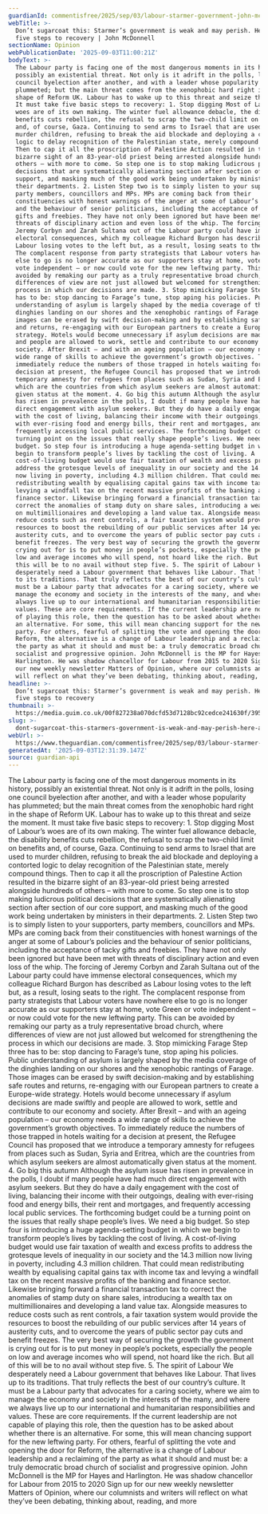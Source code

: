 ```yaml
---
guardianId: commentisfree/2025/sep/03/labour-starmer-government-john-mcdonnell
webTitle: >-
  Don’t sugarcoat this: Starmer’s government is weak and may perish. Here are my
  five steps to recovery | John McDonnell
sectionName: Opinion
webPublicationDate: '2025-09-03T11:00:21Z'
bodyText: >-
  The Labour party is facing one of the most dangerous moments in its history,
  possibly an existential threat. Not only is it adrift in the polls, losing one
  council byelection after another, and with a leader whose popularity has
  plummeted; but the main threat comes from the xenophobic hard right in the
  shape of Reform UK. Labour has to wake up to this threat and seize the moment.
  It must take five basic steps to recovery: 1. Stop digging Most of Labour’s
  woes are of its own making. The winter fuel allowance debacle, the disability
  benefits cuts rebellion, the refusal to scrap the two-child limit on benefits
  and, of course, Gaza. Continuing to send arms to Israel that are used to
  murder children, refusing to break the aid blockade and deploying a contorted
  logic to delay recognition of the Palestinian state, merely compound things.
  Then to cap it all the proscription of Palestine Action resulted in the
  bizarre sight of an 83-year-old priest being arrested alongside hundreds of
  others – with more to come. So step one is to stop making ludicrous political
  decisions that are systematically alienating section after section of our core
  support, and masking much of the good work being undertaken by ministers in
  their departments. 2. Listen Step two is to simply listen to your supporters,
  party members, councillors and MPs. MPs are coming back from their
  constituencies with honest warnings of the anger at some of Labour’s policies
  and the behaviour of senior politicians, including the acceptance of tacky
  gifts and freebies. They have not only been ignored but have been met with
  threats of disciplinary action and even loss of the whip. The forcing of
  Jeremy Corbyn and Zarah Sultana out of the Labour party could have immense
  electoral consequences, which my colleague Richard Burgon has described as
  Labour losing votes to the left but, as a result, losing seats to the right.
  The complacent response from party strategists that Labour voters have nowhere
  else to go is no longer accurate as our supporters stay at home, vote Green or
  vote independent – or now could vote for the new leftwing party. This can be
  avoided by remaking our party as a truly representative broad church, where
  differences of view are not just allowed but welcomed for strengthening the
  process in which our decisions are made. 3. Stop mimicking Farage Step three
  has to be: stop dancing to Farage’s tune, stop aping his policies. Public
  understanding of asylum is largely shaped by the media coverage of the
  dinghies landing on our shores and the xenophobic rantings of Farage. Those
  images can be erased by swift decision-making and by establishing safe routes
  and returns, re-engaging with our European partners to create a Europe-wide
  strategy. Hotels would become unnecessary if asylum decisions are made swiftly
  and people are allowed to work, settle and contribute to our economy and
  society. After Brexit – and with an ageing population – our economy needs a
  wide range of skills to achieve the government’s growth objectives. To
  immediately reduce the numbers of those trapped in hotels waiting for a
  decision at present, the Refugee Council has proposed that we introduce a
  temporary amnesty for refugees from places such as Sudan, Syria and Eritrea,
  which are the countries from which asylum seekers are almost automatically
  given status at the moment. 4. Go big this autumn Although the asylum issue
  has risen in prevalence in the polls, I doubt if many people have had much
  direct engagement with asylum seekers. But they do have a daily engagement
  with the cost of living, balancing their income with their outgoings, dealing
  with ever-rising food and energy bills, their rent and mortgages, and
  frequently accessing local public services. The forthcoming budget could be a
  turning point on the issues that really shape people’s lives. We need a big
  budget. So step four is introducing a huge agenda-setting budget in which we
  begin to transform people’s lives by tackling the cost of living. A
  cost-of-living budget would use fair taxation of wealth and excess profits to
  address the grotesque levels of inequality in our society and the 14.3 million
  now living in poverty, including 4.3 million children. That could mean
  redistributing wealth by equalising capital gains tax with income tax and
  levying a windfall tax on the recent massive profits of the banking and
  finance sector. Likewise bringing forward a financial transaction tax to
  correct the anomalies of stamp duty on share sales, introducing a wealth tax
  on multimillionaires and developing a land value tax. Alongside measures to
  reduce costs such as rent controls, a fair taxation system would provide the
  resources to boost the rebuilding of our public services after 14 years of
  austerity cuts, and to overcome the years of public sector pay cuts and
  benefit freezes. The very best way of securing the growth the government is
  crying out for is to put money in people’s pockets, especially the people on
  low and average incomes who will spend, not hoard like the rich. But all of
  this will be to no avail without step five. 5. The spirit of Labour We
  desperately need a Labour government that behaves like Labour. That lives up
  to its traditions. That truly reflects the best of our country’s culture. It
  must be a Labour party that advocates for a caring society, where we aim to
  manage the economy and society in the interests of the many, and where we
  always live up to our international and humanitarian responsibilities and
  values. These are core requirements. If the current leadership are not capable
  of playing this role, then the question has to be asked about whether there is
  an alternative. For some, this will mean chancing support for the new leftwing
  party. For others, fearful of splitting the vote and opening the door for
  Reform, the alternative is a change of Labour leadership and a reclaiming of
  the party as what it should and must be: a truly democratic broad church of
  socialist and progressive opinion. John McDonnell is the MP for Hayes and
  Harlington. He was shadow chancellor for Labour from 2015 to 2020 Sign up for
  our new weekly newsletter Matters of Opinion, where our columnists and writers
  will reflect on what they’ve been debating, thinking about, reading, and more
headline: >-
  Don’t sugarcoat this: Starmer’s government is weak and may perish. Here are my
  five steps to recovery
thumbnail: >-
  https://media.guim.co.uk/00f827238a070dcfd53d7128bc92cedce241630f/395_0_6326_5061/500.jpg
slug: >-
  dont-sugarcoat-this-starmers-government-is-weak-and-may-perish-here-are-my-five-steps-to-recovery-or-john-mcdonnell
webUrl: >-
  https://www.theguardian.com/commentisfree/2025/sep/03/labour-starmer-government-john-mcdonnell
generatedAt: '2025-09-03T12:31:39.147Z'
source: guardian-api
---
```

The Labour party is facing one of the most dangerous moments in its history, possibly an existential threat. Not only is it adrift in the polls, losing one council byelection after another, and with a leader whose popularity has plummeted; but the main threat comes from the xenophobic hard right in the shape of Reform UK. Labour has to wake up to this threat and seize the moment. It must take five basic steps to recovery: 1. Stop digging Most of Labour’s woes are of its own making. The winter fuel allowance debacle, the disability benefits cuts rebellion, the refusal to scrap the two-child limit on benefits and, of course, Gaza. Continuing to send arms to Israel that are used to murder children, refusing to break the aid blockade and deploying a contorted logic to delay recognition of the Palestinian state, merely compound things. Then to cap it all the proscription of Palestine Action resulted in the bizarre sight of an 83-year-old priest being arrested alongside hundreds of others – with more to come. So step one is to stop making ludicrous political decisions that are systematically alienating section after section of our core support, and masking much of the good work being undertaken by ministers in their departments. 2. Listen Step two is to simply listen to your supporters, party members, councillors and MPs. MPs are coming back from their constituencies with honest warnings of the anger at some of Labour’s policies and the behaviour of senior politicians, including the acceptance of tacky gifts and freebies. They have not only been ignored but have been met with threats of disciplinary action and even loss of the whip. The forcing of Jeremy Corbyn and Zarah Sultana out of the Labour party could have immense electoral consequences, which my colleague Richard Burgon has described as Labour losing votes to the left but, as a result, losing seats to the right. The complacent response from party strategists that Labour voters have nowhere else to go is no longer accurate as our supporters stay at home, vote Green or vote independent – or now could vote for the new leftwing party. This can be avoided by remaking our party as a truly representative broad church, where differences of view are not just allowed but welcomed for strengthening the process in which our decisions are made. 3. Stop mimicking Farage Step three has to be: stop dancing to Farage’s tune, stop aping his policies. Public understanding of asylum is largely shaped by the media coverage of the dinghies landing on our shores and the xenophobic rantings of Farage. Those images can be erased by swift decision-making and by establishing safe routes and returns, re-engaging with our European partners to create a Europe-wide strategy. Hotels would become unnecessary if asylum decisions are made swiftly and people are allowed to work, settle and contribute to our economy and society. After Brexit – and with an ageing population – our economy needs a wide range of skills to achieve the government’s growth objectives. To immediately reduce the numbers of those trapped in hotels waiting for a decision at present, the Refugee Council has proposed that we introduce a temporary amnesty for refugees from places such as Sudan, Syria and Eritrea, which are the countries from which asylum seekers are almost automatically given status at the moment. 4. Go big this autumn Although the asylum issue has risen in prevalence in the polls, I doubt if many people have had much direct engagement with asylum seekers. But they do have a daily engagement with the cost of living, balancing their income with their outgoings, dealing with ever-rising food and energy bills, their rent and mortgages, and frequently accessing local public services. The forthcoming budget could be a turning point on the issues that really shape people’s lives. We need a big budget. So step four is introducing a huge agenda-setting budget in which we begin to transform people’s lives by tackling the cost of living. A cost-of-living budget would use fair taxation of wealth and excess profits to address the grotesque levels of inequality in our society and the 14.3 million now living in poverty, including 4.3 million children. That could mean redistributing wealth by equalising capital gains tax with income tax and levying a windfall tax on the recent massive profits of the banking and finance sector. Likewise bringing forward a financial transaction tax to correct the anomalies of stamp duty on share sales, introducing a wealth tax on multimillionaires and developing a land value tax. Alongside measures to reduce costs such as rent controls, a fair taxation system would provide the resources to boost the rebuilding of our public services after 14 years of austerity cuts, and to overcome the years of public sector pay cuts and benefit freezes. The very best way of securing the growth the government is crying out for is to put money in people’s pockets, especially the people on low and average incomes who will spend, not hoard like the rich. But all of this will be to no avail without step five. 5. The spirit of Labour We desperately need a Labour government that behaves like Labour. That lives up to its traditions. That truly reflects the best of our country’s culture. It must be a Labour party that advocates for a caring society, where we aim to manage the economy and society in the interests of the many, and where we always live up to our international and humanitarian responsibilities and values. These are core requirements. If the current leadership are not capable of playing this role, then the question has to be asked about whether there is an alternative. For some, this will mean chancing support for the new leftwing party. For others, fearful of splitting the vote and opening the door for Reform, the alternative is a change of Labour leadership and a reclaiming of the party as what it should and must be: a truly democratic broad church of socialist and progressive opinion. John McDonnell is the MP for Hayes and Harlington. He was shadow chancellor for Labour from 2015 to 2020 Sign up for our new weekly newsletter Matters of Opinion, where our columnists and writers will reflect on what they’ve been debating, thinking about, reading, and more
